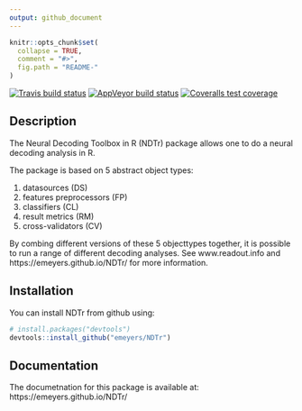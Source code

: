 ```yaml
---
output: github_document
---
```


<!-- README.md is generated from README.Rmd. Please edit that file -->

```r
knitr::opts_chunk$set(
  collapse = TRUE,
  comment = "#>",
  fig.path = "README-"
)
```

<!-- badges: start -->
[![Travis build status](https://travis-ci.com/emeyers/NDTr.svg?branch=master)](https://travis-ci.com/emeyers/NDTr)
[![AppVeyor build status](https://ci.appveyor.com/api/projects/status/github/emeyers/NDTr?branch=master&svg=true)](https://ci.appveyor.com/project/emeyers/NDTr)
[![Coveralls test coverage](https://coveralls.io/repos/github/emeyers/NDTr/badge.svg)](https://coveralls.io/r/emeyers/NDTr?branch=master)
<!-- badges: end -->
  
<p>


## Description

The Neural Decoding Toolbox in R (NDTr) package allows one to do a neural
decoding analysis in R.

The package is based on 5 abstract object types: 

1. datasources (DS)
2. features preprocessors (FP)
3. classifiers (CL)
4. result metrics (RM) 
5. cross-validators (CV)


By combing different versions of these 5 objecttypes together, it is
possible to run a range of different decoding analyses. See
www.readout.info and https://emeyers.github.io/NDTr/ for more information.


## Installation

You can install NDTr from github using:

```r
# install.packages("devtools")
devtools::install_github("emeyers/NDTr")
```


## Documentation

The documetnation for this package is available at: https://emeyers.github.io/NDTr/



